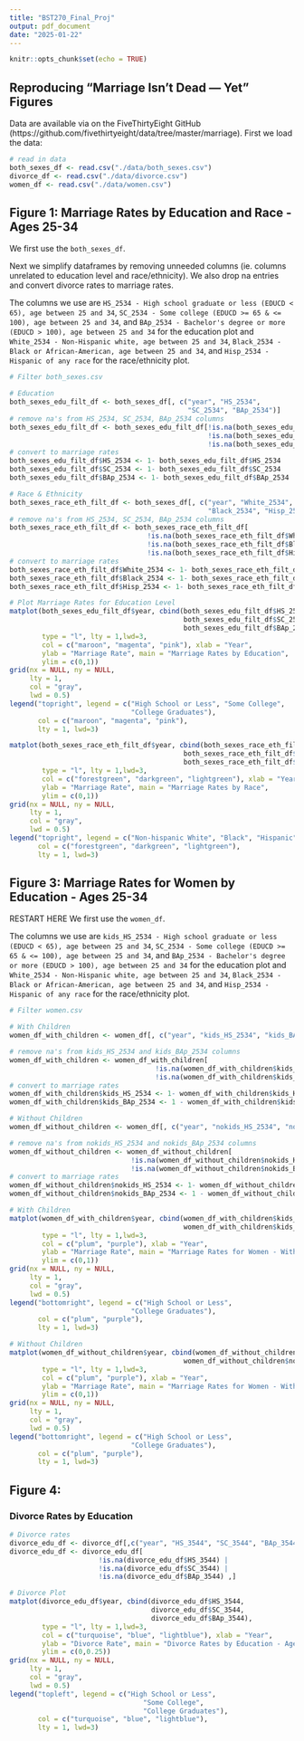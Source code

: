 ```yaml
---
title: "BST270_Final_Proj"
output: pdf_document
date: "2025-01-22"
---
```


```r
knitr::opts_chunk$set(echo = TRUE)
```

## Reproducing "Marriage Isn’t Dead — Yet" Figures

Data are available via on the FiveThirtyEight GitHub (https://github.com/fivethirtyeight/data/tree/master/marriage). First we load the data:

```r
# read in data
both_sexes_df <- read.csv("./data/both_sexes.csv")
divorce_df <- read.csv("./data/divorce.csv")
women_df <- read.csv("./data/women.csv")
```

## Figure 1: Marriage Rates by Education and Race - Ages 25-34

We first use the `both_sexes_df`.

Next we simplify dataframes by removing unneeded columns (ie. columns unrelated to education level and race/ethnicity). We also drop na entries and convert divorce rates to marriage rates.

The columns we use are `HS_2534 - High school graduate or less (EDUCD < 65), age between 25 and 34`, `SC_2534 - Some college (EDUCD >= 65 & <= 100), age between 25 and 34`, and `BAp_2534 - Bachelor's degree or more (EDUCD > 100), age between 25 and 34` for the education plot and `White_2534 - Non-Hispanic white, age between 25 and 34`, `Black_2534 - Black or African-American, age between 25 and 34`, and `Hisp_2534 - Hispanic of any race` for the race/ethnicity plot.

```r
# Filter both_sexes.csv

# Education
both_sexes_edu_filt_df <- both_sexes_df[, c("year", "HS_2534", 
                                            "SC_2534", "BAp_2534")]
# remove na's from HS_2534, SC_2534, BAp_2534 columns 
both_sexes_edu_filt_df <- both_sexes_edu_filt_df[!is.na(both_sexes_edu_filt_df$HS_2534) | 
                                                 !is.na(both_sexes_edu_filt_df$SC_2534) |
                                                 !is.na(both_sexes_edu_filt_df$SC_2534),]
# convert to marriage rates 
both_sexes_edu_filt_df$HS_2534 <- 1- both_sexes_edu_filt_df$HS_2534 
both_sexes_edu_filt_df$SC_2534 <- 1- both_sexes_edu_filt_df$SC_2534 
both_sexes_edu_filt_df$BAp_2534 <- 1- both_sexes_edu_filt_df$BAp_2534 

# Race & Ethnicity
both_sexes_race_eth_filt_df <- both_sexes_df[, c("year", "White_2534", 
                                                 "Black_2534", "Hisp_2534")]
# remove na's from HS_2534, SC_2534, BAp_2534 columns 
both_sexes_race_eth_filt_df <- both_sexes_race_eth_filt_df[
                                  !is.na(both_sexes_race_eth_filt_df$White_2534) | 
                                  !is.na(both_sexes_race_eth_filt_df$Black_2534) |
                                  !is.na(both_sexes_race_eth_filt_df$Hisp_2534),]
# convert to marriage rates 
both_sexes_race_eth_filt_df$White_2534 <- 1- both_sexes_race_eth_filt_df$White_2534 
both_sexes_race_eth_filt_df$Black_2534 <- 1- both_sexes_race_eth_filt_df$Black_2534 
both_sexes_race_eth_filt_df$Hisp_2534 <- 1- both_sexes_race_eth_filt_df$Hisp_2534 
```

```r
# Plot Marriage Rates for Education Level
matplot(both_sexes_edu_filt_df$year, cbind(both_sexes_edu_filt_df$HS_2534, 
                                           both_sexes_edu_filt_df$SC_2534, 
                                           both_sexes_edu_filt_df$BAp_2534), 
        type = "l", lty = 1,lwd=3, 
        col = c("maroon", "magenta", "pink"), xlab = "Year", 
        ylab = "Marriage Rate", main = "Marriage Rates by Education",
        ylim = c(0,1))
grid(nx = NULL, ny = NULL,
     lty = 1,
     col = "gray", 
     lwd = 0.5)
legend("topright", legend = c("High School or Less", "Some College", 
                              "College Graduates"), 
       col = c("maroon", "magenta", "pink"), 
       lty = 1, lwd=3)
```
```r
matplot(both_sexes_race_eth_filt_df$year, cbind(both_sexes_race_eth_filt_df$White_2534,
                                           both_sexes_race_eth_filt_df$Black_2534, 
                                           both_sexes_race_eth_filt_df$Hisp_2534), 
        type = "l", lty = 1,lwd=3, 
        col = c("forestgreen", "darkgreen", "lightgreen"), xlab = "Year", 
        ylab = "Marriage Rate", main = "Marriage Rates by Race",
        ylim = c(0,1))
grid(nx = NULL, ny = NULL,
     lty = 1, 
     col = "gray", 
     lwd = 0.5) 
legend("topright", legend = c("Non-hispanic White", "Black", "Hispanic"), 
       col = c("forestgreen", "darkgreen", "lightgreen"), 
       lty = 1, lwd=3)
```

## Figure 3: Marriage Rates for Women by Education - Ages 25-34
RESTART HERE 
We first use the `women_df`.

The columns we use are `kids_HS_2534 - High school graduate or less (EDUCD < 65), age between 25 and 34`, `SC_2534 - Some college (EDUCD >= 65 & <= 100), age between 25 and 34`, and `BAp_2534 - Bachelor's degree or more (EDUCD > 100), age between 25 and 34` for the education plot and `White_2534 - Non-Hispanic white, age between 25 and 34`, `Black_2534 - Black or African-American, age between 25 and 34`, and `Hisp_2534 - Hispanic of any race` for the race/ethnicity plot.


```r
# Filter women.csv

# With Children
women_df_with_children <- women_df[, c("year", "kids_HS_2534", "kids_BAp_2534")]

# remove na's from kids_HS_2534 and kids_BAp_2534 columns 
women_df_with_children <- women_df_with_children[
                                    !is.na(women_df_with_children$kids_HS_2534) | 
                                    !is.na(women_df_with_children$kids_BAp_2534),]
# convert to marriage rates
women_df_with_children$kids_HS_2534 <- 1- women_df_with_children$kids_HS_2534
women_df_with_children$kids_BAp_2534 <- 1 - women_df_with_children$kids_BAp_2534

# Without Children
women_df_without_children <- women_df[, c("year", "nokids_HS_2534", "nokids_BAp_2534")]

# remove na's from nokids_HS_2534 and nokids_BAp_2534 columns 
women_df_without_children <- women_df_without_children[
                              !is.na(women_df_without_children$nokids_HS_2534) | 
                              !is.na(women_df_without_children$nokids_BAp_2534),]
# convert to marriage rates
women_df_without_children$nokids_HS_2534 <- 1- women_df_without_children$nokids_HS_2534
women_df_without_children$nokids_BAp_2534 <- 1 - women_df_without_children$nokids_BAp_2534
```


```r
# With Children
matplot(women_df_with_children$year, cbind(women_df_with_children$kids_HS_2534, 
                                           women_df_with_children$kids_BAp_2534), 
        type = "l", lty = 1,lwd=3, 
        col = c("plum", "purple"), xlab = "Year", 
        ylab = "Marriage Rate", main = "Marriage Rates for Women - With Children",
        ylim = c(0,1))
grid(nx = NULL, ny = NULL,
     lty = 1,
     col = "gray", 
     lwd = 0.5)
legend("bottomright", legend = c("High School or Less",
                              "College Graduates"), 
       col = c("plum", "purple"), 
       lty = 1, lwd=3)
```

```r
# Without Children
matplot(women_df_without_children$year, cbind(women_df_without_children$nokids_HS_2534, 
                                           women_df_without_children$nokids_BAp_2534), 
        type = "l", lty = 1,lwd=3, 
        col = c("plum", "purple"), xlab = "Year", 
        ylab = "Marriage Rate", main = "Marriage Rates for Women - Without Children",
        ylim = c(0,1))
grid(nx = NULL, ny = NULL,
     lty = 1,
     col = "gray", 
     lwd = 0.5)
legend("bottomright", legend = c("High School or Less",
                              "College Graduates"), 
       col = c("plum", "purple"), 
       lty = 1, lwd=3)
```

## Figure 4:

### Divorce Rates by Education

```r
# Divorce rates
divorce_edu_df <- divorce_df[,c("year", "HS_3544", "SC_3544", "BAp_3544")]
divorce_edu_df <- divorce_edu_df[
                      !is.na(divorce_edu_df$HS_3544) | 
                      !is.na(divorce_edu_df$SC_3544) | 
                      !is.na(divorce_edu_df$BAp_3544) ,]
```

```r
# Divorce Plot
matplot(divorce_edu_df$year, cbind(divorce_edu_df$HS_3544, 
                                   divorce_edu_df$SC_3544,
                                   divorce_edu_df$BAp_3544), 
        type = "l", lty = 1,lwd=3, 
        col = c("turquoise", "blue", "lightblue"), xlab = "Year", 
        ylab = "Divorce Rate", main = "Divorce Rates by Education - Ages 35-44",
        ylim = c(0,0.25))
grid(nx = NULL, ny = NULL,
     lty = 1,
     col = "gray", 
     lwd = 0.5)
legend("topleft", legend = c("High School or Less",
                                 "Some College",
                                 "College Graduates"), 
       col = c("turquoise", "blue", "lightblue"), 
       lty = 1, lwd=3)
```
